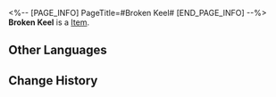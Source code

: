 <%-- [PAGE_INFO]
PageTitle=#Broken Keel#
[END_PAGE_INFO] --%>
{{Item Infobox
|id          = 83102
|image       = Item Broken Keel.png
|type        = 
|invCategory = 
|rarity      = 3
|effect      = 
|description = 
}}
'''Broken Keel''' is a [[Item]].

==Other Languages==
{{Other Languages
|en   = Broken Keel
|zhs  = 折断的龙骨
|zht  = 折斷的龍骨
|ja   = 折れた竜骨
|ko   = 부러진 용골
|es   = Quilla rota
|fr   = Quille brisée
|ru   = Сломанный киль
|th   = Broken Keel
|vi   = Bộ Khung Bị Gãy
|de   = Gebrochener Kiel
|id   = Broken Keel
|pt   = Quilha Quebrada
}}

==Change History==
{{Change History|1.2}}